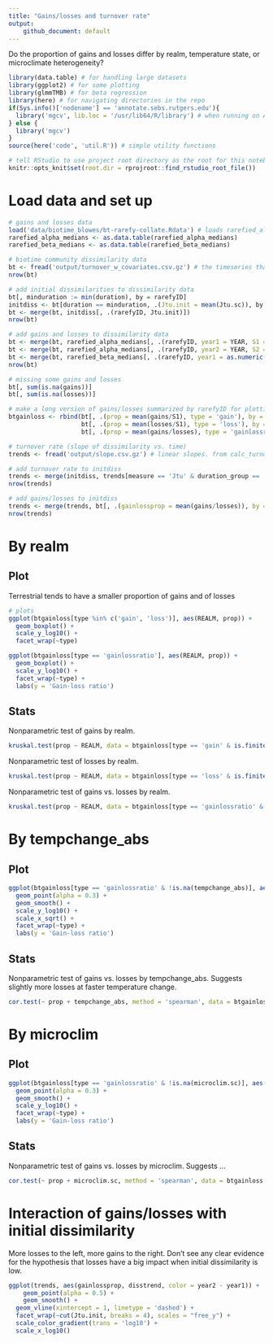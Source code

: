 ```yaml
---
title: "Gains/losses and turnover rate"
output: 
    github_document: default
---
```

Do the proportion of gains and losses differ by realm, temperature state, or microclimate heterogeneity?

```r
library(data.table) # for handling large datasets
library(ggplot2) # for some plotting
library(glmmTMB) # for beta regression
library(here) # for navigating directories in the repo
if(Sys.info()['nodename'] == 'annotate.sebs.rutgers.edu'){
  library('mgcv', lib.loc = '/usr/lib64/R/library') # when running on Annotate. Need to load 1.8-26, not 1.8-33, for geom_smooth() in ggplot
} else {
  library('mgcv')
}
source(here('code', 'util.R')) # simple utility functions

# tell RStudio to use project root directory as the root for this notebook. Needed since we are storing code in a separate directory.
knitr::opts_knit$set(root.dir = rprojroot::find_rstudio_root_file()) 

```

# Load data and set up
```r
# gains and losses data
load('data/biotime_blowes/bt-rarefy-collate.Rdata') # loads rarefied_alpha_medians and rarefied_beta_medians
rarefied_alpha_medians <- as.data.table(rarefied_alpha_medians)
rarefied_beta_medians <- as.data.table(rarefied_beta_medians)

# biotime community dissimilarity data
bt <- fread('output/turnover_w_covariates.csv.gz') # the timeseries that pass QA/QC. from assemble_turnover_covariates.Rmd
nrow(bt)

# add initial dissimilarities to dissimilarity data
bt[, minduration := min(duration), by = rarefyID]
initdiss <- bt[duration == minduration, .(Jtu.init = mean(Jtu.sc)), by = .(rarefyID)] # initial dissimilarities
bt <- merge(bt, initdiss[, .(rarefyID, Jtu.init)])
nrow(bt)

# add gains and losses to dissimilarity data
bt <- merge(bt, rarefied_alpha_medians[, .(rarefyID, year1 = YEAR, S1 = S)], by = c('rarefyID', 'year1')) # merge in num species in first year
bt <- merge(bt, rarefied_alpha_medians[, .(rarefyID, year2 = YEAR, S2 = S)], by = c('rarefyID', 'year2')) # and second year
bt <- merge(bt, rarefied_beta_medians[, .(rarefyID, year1 = as.numeric(YEAR1), year2 = as.numeric(YEAR2), gains, losses)], by = c('rarefyID', 'year1', 'year2')) # merge in num gains and losses. not clear why YEAR1 and YEAR2 got read as characters, but coercing to numeric seems fine.
nrow(bt)

# missing some gains and losses
bt[, sum(is.na(gains))]
bt[, sum(is.na(losses))]

# make a long version of gains/losses summarized by rarefyID for plotting
btgainloss <- rbind(bt[, .(prop = mean(gains/S1), type = 'gain'), by = .(REALM, tempchange_abs = abs(tempchange), microclim.sc, rarefyID)],
                    bt[, .(prop = mean(losses/S1), type = 'loss'), by = .(REALM, tempchange_abs = abs(tempchange), microclim.sc, rarefyID)],
                    bt[, .(prop = mean(gains/losses), type = 'gainlossratio'), by = .(REALM, tempchange_abs = abs(tempchange), microclim.sc, rarefyID)])

# turnover rate (slope of dissimilarity vs. time)
trends <- fread('output/slope.csv.gz') # linear slopes. from calc_turnover.R

# add turnover rate to initdiss
trends <- merge(initdiss, trends[measure == 'Jtu' & duration_group == 'All'], by = 'rarefyID')
nrow(trends)

# add gains/losses to initdiss
trends <- merge(trends, bt[, .(gainlossprop = mean(gains/losses)), by = .(rarefyID)])
nrow(trends)
```

# By realm
## Plot
Terrestrial tends to have a smaller proportion of gains and of losses
```r
# plots
ggplot(btgainloss[type %in% c('gain', 'loss')], aes(REALM, prop)) +
  geom_boxplot() +
  scale_y_log10() + 
  facet_wrap(~type)

```

```r
ggplot(btgainloss[type == 'gainlossratio'], aes(REALM, prop)) +
  geom_boxplot() +
  scale_y_log10() + 
  facet_wrap(~type) +
  labs(y = 'Gain-loss ratio')

```

## Stats
Nonparametric test of gains by realm.
```r
kruskal.test(prop ~ REALM, data = btgainloss[type == 'gain' & is.finite(prop), .(prop, REALM = as.factor(REALM))])

```

Nonparametric test of losses by realm.
```r
kruskal.test(prop ~ REALM, data = btgainloss[type == 'loss' & is.finite(prop), .(prop, REALM = as.factor(REALM))])

```
Nonparametric test of gains vs. losses by realm.
```r
kruskal.test(prop ~ REALM, data = btgainloss[type == 'gainlossratio' & is.finite(prop), .(prop, REALM = as.factor(REALM))])

```

# By tempchange_abs
## Plot
```r
ggplot(btgainloss[type == 'gainlossratio' & !is.na(tempchange_abs)], aes(tempchange_abs, prop)) +
  geom_point(alpha = 0.3) +
  geom_smooth() +
  scale_y_log10() + 
  scale_x_sqrt() + 
  facet_wrap(~type) +
  labs(y = 'Gain-loss ratio')

```
## Stats
Nonparametric test of gains vs. losses by tempchange_abs. Suggests slightly more losses at faster temperature change.
```r
cor.test(~ prop + tempchange_abs, method = 'spearman', data = btgainloss[type == 'gainlossratio' & is.finite(prop)])

```

# By microclim
## Plot
```r
ggplot(btgainloss[type == 'gainlossratio' & !is.na(microclim.sc)], aes(microclim.sc, prop)) +
  geom_point(alpha = 0.3) +
  geom_smooth() +
  scale_y_log10() + 
  facet_wrap(~type) +
  labs(y = 'Gain-loss ratio')

```
## Stats
Nonparametric test of gains vs. losses by microclim. Suggests ...
```r
cor.test(~ prop + microclim.sc, method = 'spearman', data = btgainloss[type == 'gainlossratio' & is.finite(prop)])

```
# Interaction of gains/losses with initial dissimilarity
More losses to the left, more gains to the right. Don't see any clear evidence for the hypothesis that losses have a big impact when initial dissimilarity is low.
```r
ggplot(trends, aes(gainlossprop, disstrend, color = year2 - year1)) + 
    geom_point(alpha = 0.5) +
    geom_smooth() +
  geom_vline(xintercept = 1, linetype = 'dashed') +
  facet_wrap(~cut(Jtu.init, breaks = 4), scales = "free_y") +
  scale_color_gradient(trans = 'log10') +
  scale_x_log10()
 
```


